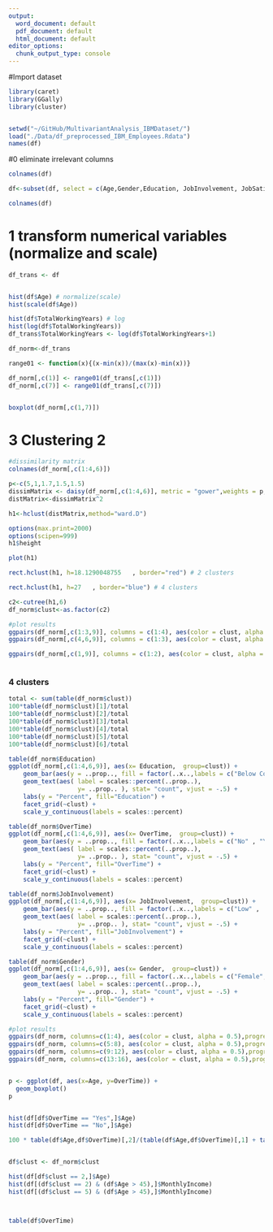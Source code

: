 ```yaml
---
output:
  word_document: default
  pdf_document: default
  html_document: default
editor_options:
  chunk_output_type: console
---
```


#Import dataset
```r
library(caret)
library(GGally)
library(cluster)


setwd("~/GitHub/MultivariantAnalysis_IBMDataset/")
load("./Data/df_preprocessed_IBM_Employees.Rdata") 
names(df) 

```

#0 eliminate irrelevant columns
```r
colnames(df)

df<-subset(df, select = c(Age,Gender,Education, JobInvolvement, JobSatisfaction, OverTime,TotalWorkingYears, PerformanceRating))

colnames(df)

```


# 1 transform numerical variables (normalize and scale)
```r

df_trans <- df


hist(df$Age) # normalize(scale)
hist(scale(df$Age))

hist(df$TotalWorkingYears) # log 
hist(log(df$TotalWorkingYears))
df_trans$TotalWorkingYears <- log(df$TotalWorkingYears+1)

df_norm<-df_trans

range01 <- function(x){(x-min(x))/(max(x)-min(x))}

df_norm[,c(1)] <- range01(df_trans[,c(1)])
df_norm[,c(7)] <- range01(df_trans[,c(7)])


boxplot(df_norm[,c(1,7)])

```


# 3 Clustering 2
```r

#dissimilarity matrix
colnames(df_norm[,c(1:4,6)])

p<-c(5,1,1.7,1.5,1.5)
dissimMatrix <- daisy(df_norm[,c(1:4,6)], metric = "gower",weights = p,  stand=TRUE)
distMatrix<-dissimMatrix^2

h1<-hclust(distMatrix,method="ward.D")

options(max.print=2000)
options(scipen=999)
h1$height

plot(h1) 

rect.hclust(h1, h=18.1290048755   , border="red") # 2 clusters

rect.hclust(h1, h=27   , border="blue") # 4 clusters

c2<-cutree(h1,6)
df_norm$clust<-as.factor(c2)

#plot results
ggpairs(df_norm[,c(1:3,9)], columns = c(1:4), aes(color = clust, alpha = 0.5),progress = FALSE)
ggpairs(df_norm[,c(4,6,9)], columns = c(1:3), aes(color = clust, alpha = 0.5),progress = FALSE)

ggpairs(df_norm[,c(1,9)], columns = c(1:2), aes(color = clust, alpha = 0.5),progress = FALSE)



```



### 4 clusters

```r
total <- sum(table(df_norm$clust))
100*table(df_norm$clust)[1]/total 
100*table(df_norm$clust)[2]/total 
100*table(df_norm$clust)[3]/total 
100*table(df_norm$clust)[4]/total 
100*table(df_norm$clust)[5]/total 
100*table(df_norm$clust)[6]/total 

table(df_norm$Education)
ggplot(df_norm[,c(1:4,6,9)], aes(x= Education,  group=clust)) + 
    geom_bar(aes(y = ..prop.., fill = factor(..x..,labels = c("Below College" ,      "College"  ,    "Bachelor"   ,     "Master" ,       "Doctor"))), stat="count") +
    geom_text(aes( label = scales::percent(..prop..),
                   y= ..prop.. ), stat= "count", vjust = -.5) +
    labs(y = "Percent", fill="Education") +
    facet_grid(~clust) +
    scale_y_continuous(labels = scales::percent)

table(df_norm$OverTime)
ggplot(df_norm[,c(1:4,6,9)], aes(x= OverTime,  group=clust)) + 
    geom_bar(aes(y = ..prop.., fill = factor(..x..,labels = c("No" , "Yes"))), stat="count") +
    geom_text(aes( label = scales::percent(..prop..),
                   y= ..prop.. ), stat= "count", vjust = -.5) +
    labs(y = "Percent", fill="OverTime") +
    facet_grid(~clust) +
    scale_y_continuous(labels = scales::percent)

table(df_norm$JobInvolvement)
ggplot(df_norm[,c(1:4,6,9)], aes(x= JobInvolvement,  group=clust)) + 
    geom_bar(aes(y = ..prop.., fill = factor(..x..,labels = c("Low" ,  "Medium" ,     "High", "Very High"))), stat="count") +
    geom_text(aes( label = scales::percent(..prop..),
                   y= ..prop.. ), stat= "count", vjust = -.5) +
    labs(y = "Percent", fill="JobInvolvement") +
    facet_grid(~clust) +
    scale_y_continuous(labels = scales::percent)

table(df_norm$Gender)
ggplot(df_norm[,c(1:4,6,9)], aes(x= Gender,  group=clust)) + 
    geom_bar(aes(y = ..prop.., fill = factor(..x..,labels = c("Female",   "Male"))), stat="count") +
    geom_text(aes( label = scales::percent(..prop..),
                   y= ..prop.. ), stat= "count", vjust = -.5) +
    labs(y = "Percent", fill="Gender") +
    facet_grid(~clust) +
    scale_y_continuous(labels = scales::percent)

#plot results
ggpairs(df_norm, columns=c(1:4), aes(color = clust, alpha = 0.5),progress = FALSE)
ggpairs(df_norm, columns=c(5:8), aes(color = clust, alpha = 0.5),progress = FALSE)
ggpairs(df_norm, columns=c(9:12), aes(color = clust, alpha = 0.5),progress = FALSE)
ggpairs(df_norm, columns=c(13:16), aes(color = clust, alpha = 0.5),progress = FALSE)


p <- ggplot(df, aes(x=Age, y=OverTime)) + 
  geom_boxplot()
p


hist(df[df$OverTime == "Yes",]$Age)
hist(df[df$OverTime == "No",]$Age)

100 * table(df$Age,df$OverTime)[,2]/(table(df$Age,df$OverTime)[,1] + table(df$Age,df$OverTime)[,2])


df$clust <- df_norm$clust

hist(df[df$clust == 2,]$Age)
hist(df[(df$clust == 2) & (df$Age > 45),]$MonthlyIncome)
hist(df[(df$clust == 5) & (df$Age > 45),]$MonthlyIncome)



table(df$OverTime)



```

